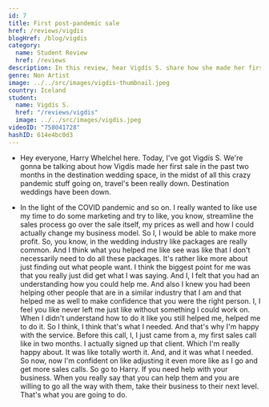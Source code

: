 ```yaml
---
id: 7
title: First post-pandemic sale
href: /reviews/vigdis
blogHref: /blog/vigdis
category:
  name: Student Review
  href: /reviews
description: In this review, hear Vigdís S. share how she made her first sale post-pandemic helping couples plan unforgettable weddings in Iceland.
genre: Non Artist
image: ../../src/images/vigdis-thumbnail.jpeg
country: Iceland
student:
  name: Vigdís S.
  href: "/reviews/vigdis"
  image: ../../src/images/vigdis.jpeg
videoID: "758041728"
hashID: 614e4bc0d3
---
```


- Hey everyone, Harry Whelchel here. Today, I've got Vigdís S. We're gonna be talking about how Vigdís made her first sale in the past two months in the destination wedding space, in the midst of all this crazy pandemic stuff going on, travel's been really down. Destination weddings have been down.

- In the light of the COVID pandemic and so on. I really wanted to like use my time to do some marketing and try to like, you know, streamline the sales process go over the sale itself, my prices as well and how I could actually change my business model. So I, I would be able to make more profit. So, you know, in the wedding industry like packages are really common. And I think what you helped me like see was like that I don't necessarily need to do all these packages. It's rather like more about just finding out what people want. I think the biggest point for me was that you really just did get what I was saying. And I, I felt that you had an understanding how you could help me. And also I knew you had been helping other people that are in a similar industry that I am and that helped me as well to make confidence that you were the right person. I, I feel you like never left me just like without something I could work on. When I didn't understand how to do it like you still helped me, helped me to do it. So I think, I think that's what I needed. And that's why I'm happy with the service. Before this call, I, I just came from a, my first sales call like in two months. I actually signed up that client. Which I'm really happy about. It was like totally worth it. And, and it was what I needed. So now, now I'm confident on like adjusting it even more like as I go and get more sales calls. So go to Harry. If you need help with your business. When you really say that you can help them and you are willing to go all the way with them, take their business to their next level. That's what you are going to do.
